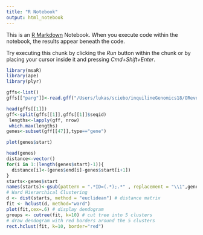 ```yaml
---
title: "R Notebook"
output: html_notebook
---
```


This is an [R Markdown](http://rmarkdown.rstudio.com) Notebook. When you execute code within the notebook, the results appear beneath the code. 

Try executing this chunk by clicking the *Run* button within the chunk or by placing your cursor inside it and pressing *Cmd+Shift+Enter*. 

```r
library(msaR)
library(ape)
library(plyr)
```

```r
gffs<-list()
gffs[["parg"]]<-read.gff("/Users/lukas/sciebo/inquilineGenomics18/ORevolution/results/annotations/Parg.OR.gff3")
```


```r
head(gffs[[1]])
gff<-split(gffs[[1]],gffs[[1]]$seqid)
 lengths<-lapply(gff, nrow)
 which.max(lengths)
genes<-subset(gff[[47]],type=="gene")

plot(genes$start)

head(genes)
distance<-vector()
for(i in 1:(length(genes$start)-1)){
  distance[i]<-(genes$end[i]-genes$start[i+1])
}
starts<-genes$start
names(starts)<-gsub(pattern = ".*ID=(.*);.*" , replacement = "\\1",genes$attributes,perl=T)
# Ward Hierarchical Clustering
d <- dist(starts, method = "euclidean") # distance matrix
fit <- hclust(d, method="ward")
plot(fit,cex=.6) # display dendogram
groups <- cutree(fit, k=10) # cut tree into 5 clusters
# draw dendogram with red borders around the 5 clusters
rect.hclust(fit, k=10, border="red")

```

